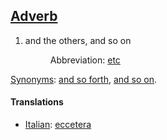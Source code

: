 ==[[Adverb]]==
#and the others, and so on
#:Abbreviation: [[etc]]

[[Synonym]]s: [[and so forth]], [[and so on]].

====Translations====

*[[Italian]]: [[eccetera]]